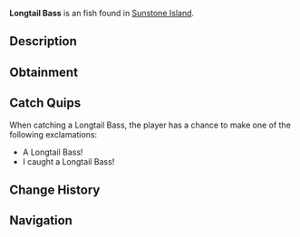 {{FishInfobox
|image          = Longtail Bass.png
|rarity         = Uncommon
|sea            = First Sea
|location       = [[Sunstone Island]]
|sublocation    = 
|sources        = Carbon Crate, Fish Barrel, Fishing Rod
|radar_location = 
|xp             = 70
|weather        = Foggy
|time           = 
|season         = Spring, Summer
|bait           = Shrimp
|base_weight    = 4
|base_value     = 120
|weight_range   = 2
|base_chance    = 50
|base_resil     = 70
}}
'''Longtail Bass''' is an {{Rarity|Uncommon}} fish found in [[Sunstone Island]].

== Description ==
{{Description|The Longtail Bass is a striking species known for its elongated tail fin and vibrant coloration. It can be found all over the ocean, and is also a common catch of Sunstone Island!|Bestiary Entry}}

== Obtainment ==
{{Description|Found in open ocean water and in Sunstone.|Bestiary Hint}}
{{Fish Availability|
Sunstone Island
|top_rods      = 
Astralhook Rod\121108.88\238420.8;
Ethereal Prism Rod\115516.66\181844.43;
Rapid Rod\113692.09\103591.91;
Firefly Rod\113283.94\102014.77;
Champions Rod\112213.3\80137.55;
Training Rod\104592.09\167568.42;
Flimsy Rod\82527.36\77170.63;
Fortune Rod\64342.15\126667.08;
Leviathan's Fang Rod\108707.3\121787.89;
Depthseeker Rod\111512.49\85556.16;
No-Life Rod\110442.33\110442.33;
Avalanche Rod\110286.47\76707.57;
Seraphic Rod\109589.38\109589.38;
Challenger's Rod\108865.87\108865.87;
Verdant Shear Rod\105711.24\93674.37;
Rod Of The Forgotten Fang\100079.54\100079.54;
Blazebringer Rod\99533.9\99533.9;
Free Spirit Rod\96970.67\96970.67;
Zeus Rod\94535.5\93416.55;
Volcanic Rod\92311.45\70893.09;
Rod Of The Depths\90912.68\90912.68;
Trident Rod\89534.87\77770.24;
Rod Of The Exalted One\85948.71\89441.64;
Steady Rod\54894.11\40707.62
|recommended   = Ethereal Prism Rod
}}

== Catch Quips ==
When catching a Longtail Bass, the player has a chance to make one of the following exclamations:
* A Longtail Bass!
* I caught a Longtail Bass!

== Change History ==
{{Change History|{{subst:Current Version}}}}

== Navigation ==
{{Fish Navbox|Sunstone Island}}